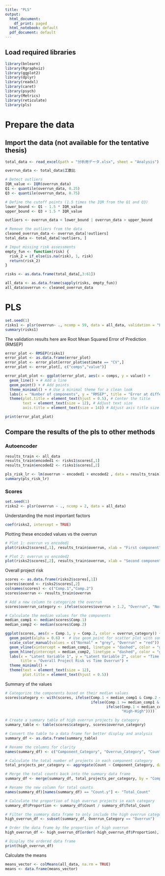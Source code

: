 ```yaml
---
title: "PLS"
output:
  html_document:
    df_print: paged
  html_notebook: default
  pdf_document: default
---
```


## Load required libraries
```r
library(bnlearn)
library(Rgraphviz)
library(ggplot2)
library(dplyr)
library(readxl)
library(caret)
library(psych)
library(Metrics)
library(reticulate)
library(pls)

```

# Prepare the data


## Import the data (not available for the tentative thesis)
```r
total_data <- read_excel(path = "分析用データ.xlsx", sheet = "Analysis")

overrun_data <- total_data$工数比

# Detect outliers
IQR_value <- IQR(overrun_data)
Q1 <- quantile(overrun_data, 0.25)
Q3 <- quantile(overrun_data, 0.75)

# Define the cutoff points (1.5 times the IQR from the Q1 and Q3)
lower_bound <- Q1 - 1.5 * IQR_value
upper_bound <- Q3 + 1.5 * IQR_value

outliers <- overrun_data < lower_bound | overrun_data > upper_bound

# Remove the outliers from the data
cleaned_overrun_data <- overrun_data[!outliers]
total_data <- total_data[!outliers, ]

# Imput missing risk assessments
empty_fun <- function(risk) {
  risk_2 = if_else(is.na(risk), 1, risk)
  return(risk_2)
}

risks <- as.data.frame(total_data[,3:61])

all_data <- as.data.frame(sapply(risks, empty_fun))
all_data$overrun <- cleaned_overrun_data
```

# PLS

```r
set.seed(1)
risks1 <- plsr(overrun~ ., ncomp = 59, data = all_data, validation = "LOO")
summary(risks1)
```

The validation results here are Root Mean Squared Error of Prediction (RMSEP)
```r
error_plot <- RMSEP(risks1)
error_plot <- as.data.frame(error_plot)
error_plot <- error_plot[error_plot$estimate == "CV",]
error_plot <- error_plot[, c("comps","value")]

error_plot_plot <- ggplot(error_plot, aes(x = comps, y = value)) + 
  geom_line() + # Add a line
  geom_point() + # Add points
  theme_minimal() + # Use a minimal theme for a clean look
  labs(x = "Number of components", y = "RMSEP", title = "Error at different levels of alpha") + # Label axes and add a title
  theme(plot.title = element_text(hjust = 0.5), # Center the title
        text = element_text(size = 12), # Adjust text size
        axis.title = element_text(size = 14)) # Adjust axis title size

print(error_plot_plot)
```

## Compare the results of the pls to other methods
### Autoencoder
```r
results_train <- all_data
results_train$encoded1 <- risks1$scores[,1]
results_train$encoded2 <- risks1$scores[,2]

pls_risk_lr <- lm(overrun ~ encoded1 + encoded2 , data = results_train)
summary(pls_risk_lr)
```

### Scores
```r
set.seed(1)
risks2 <- plsr(overrun ~ ., ncomp = 2, data = all_data)
```

Understanding the most important factors
```r
coef(risks2, intercept = TRUE)
```

Plotting these encoded values vs the overrun
```r
# Plot 1: overrun vs encoded1
plot(risks2$scores[,1], results_train$overrun, xlab = "First component", ylab = "Time overrun", main = "First Latent Variable")
```

```r

# Plot 2: overrun vs encoded2
plot(risks2$scores[,2], results_train$overrun, xlab = "Second component", ylab = "Time overrun", main = "Second Latent Variable")

```

Overall project risk
```r
scores <- as.data.frame(risks2$scores[,1])
scores$second <- risks2$scores[,2]
colnames(scores) <- c("Comp.1","Comp.2")
scores$overrun <- results_train$overrun

# Add a new column to categorize the overrun
scores$overrun_category <- ifelse(scores$overrun > 1.2, "Overrun", "Normal")

# Calculate the median values for the components
median_comp1 <- median(scores$Comp.1)
median_comp2 <- median(scores$Comp.2)

ggplot(scores, aes(x = Comp.1, y = Comp.2, color = overrun_category)) +
  geom_point(alpha = 0.6) +  # Use geom_point for scatter plot with some transparency
  scale_color_manual(values = c("Normal" = "grey", "Overrun" = "red")) +  # Set colors
  geom_vline(xintercept = median_comp1, linetype = "dashed", color = "grey") +  # Vertical line
  geom_hline(yintercept = median_comp2, linetype = "dashed", color = "grey") +  # Horizontal line
  labs(x = "Latent Variable 1", y = "Latent Variable 2", color = "Time Overrun Category", 
       title = "Overall Project Risk vs Time Overrun") +
  theme_minimal() +
  theme(text = element_text(size = 12),
        plot.title = element_text(hjust = 0.5))
```

Summary of the values
```r
# Categorize the components based on their median values
scores$category <- with(scores, ifelse(Comp.1 < median_comp1 & Comp.2 < median_comp2, "Low-Low",
                                       ifelse(Comp.1 >= median_comp1 & Comp.2 < median_comp2, "High-Low",
                                              ifelse(Comp.1 < median_comp1 & Comp.2 >= median_comp2, "Low-High",
                                                     "High-High"))))

# Create a summary table of high overrun projects by category
summary_table <- table(scores$category, scores$overrun_category)

# Convert the table to a data frame for better display and analysis
summary_df <- as.data.frame(summary_table)

# Rename the columns for clarity
names(summary_df) <- c("Component_Category", "Overrun_Category", "Count")

# Calculate the total number of projects in each component category
total_projects_per_category <- aggregate(Count ~ Component_Category, data = summary_df, FUN = sum)

# Merge the total counts back into the summary data frame
summary_df <- merge(summary_df, total_projects_per_category, by = "Component_Category", all.x = TRUE)

# Rename the new column for total counts
names(summary_df)[names(summary_df) == "Count.y"] <- "Total_Count"

# Calculate the proportion of high overrun projects in each category
summary_df$Proportion <- summary_df$Count / summary_df$Total_Count

# Filter the summary data frame to only include the high overrun category
high_overrun_df <- subset(summary_df, Overrun_Category == "Overrun")

# Order the data frame by the proportion of high overrun
high_overrun_df <- high_overrun_df[order(-high_overrun_df$Proportion), ]

# Display the ordered data frame
print(high_overrun_df)
```


Calculate the means
```r
means_vector <- colMeans(all_data, na.rm = TRUE)
means <- data.frame(means_vector)
```

